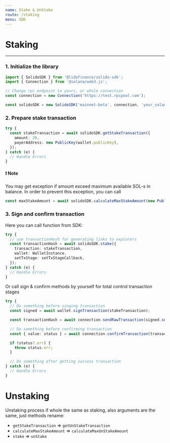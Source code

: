 ```yaml
---
name: Stake & UnStake
route: /staking
menu: SDK
---
```



# Staking

---
### 1. Initialize the library

```ts
import { SolidoSDK } from '@lidofinance/solido-sdk';
import { Connection } from '@solana/web3.js';

// Change rpc endpoint to yours, or whole connection
const connection = new Connection('https://test.rpcpool.com');

const solidoSDK = new SolidoSDK('mainnet-beta', connection, 'your_solana_referral_address');
```

### 2. Prepare stake transaction

<Props of={stakeTransaction} />

```ts
try {
  const stakeTransaction = await solidoSDK.getStakeTransaction({
    amount: 20,
    payerAddress: new PublicKey(wallet.publicKey),
  });
} catch (e) {
  // Handle Errors
}
```

#### ❗️ Note

You may get exception if amount exceed maximum available SOL-s in balance. In order to prevent this exception, you can call
```ts
const maxStakeAmount = await solidoSDK.calculateMaxStakeAmount(new PublicKey(wallet.publicKey));
```

### 3. Sign and confirm transaction

Here you can call function from SDK:

```ts
try {
  // use transactionHash for generating links to explorers
  const transactionHash = await solidoSDK.stake({
    transaction: stakeTransaction,
    wallet: WalletInstance,
    setTxStage: setTxStageCallback,
  });
} catch (e) {
  // Handle Errors
}
```

Or call sign & confirm methods by yourself for total control transaction stages

```ts
try {
  // Do something before singing transaction
  const signed = await wallet.signTransaction(stakeTransaction);

  const transactionHash = await connection.sendRawTransaction(signed.serialize());

  // Do something before confirming transaction
  const { value: status } = await connection.confirmTransaction(transactionHash);

  if (status?.err) {
    throw status.err;
  }

  // Do something after getting success transaction
} catch (e) {
  // Handle Errors
}
```

# Unstaking

Unstaking process if whole the same as staking, also arguments are the same, just methods rename:

- `getStakeTransaction` => `getUnStakeTransaction`
- `calculateMaxStakeAmount` => `calculateMaxUnStakeAmount`
- `stake` => `unStake`